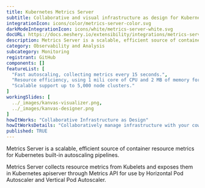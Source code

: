 ---
title: Kubernetes Metrics Server
subtitle: Collaborative and visual infrastructure as design for Kubernetes Metrics Server
integrationIcon: icons/color/metrics-server-color.svg
darkModeIntegrationIcon: icons/white/metrics-server-white.svg
docURL: https://docs.meshery.io/extensibility/integrations/metrics-server
description: Metrics Server is a scalable, efficient source of container resource metrics for Kubernetes built-in autoscaling pipelines.
category: Observability and Analysis
subcategory: Monitoring
registrant: GitHub
components: []
featureList: [
  "Fast autoscaling, collecting metrics every 15 seconds.",
  "Resource efficiency, using 1 mili core of CPU and 2 MB of memory for each node in a cluster.",
  "Scalable support up to 5,000 node clusters."
]
workingSlides: [
  ../_images/kanvas-visualizer.png,
  ../_images/kanvas-designer.png
]
howItWorks: "Collaborative Infrastructure as Design"
howItWorksDetails: "Collaboratively manage infrastructure with your coworkers synchronously sharing the same designs."
published: TRUE
---
<p>
Metrics Server is a scalable, efficient source of container resource metrics for Kubernetes built-in autoscaling pipelines.
</p>
Metrics Server collects resource metrics from Kubelets and exposes them in Kubernetes apiserver through Metrics API for use by Horizontal Pod Autoscaler and Vertical Pod Autoscaler.
